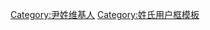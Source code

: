 {{Userbox
  |id=[[:Category:尹姓维基人|<span lang="zh" style="font-family: 微软雅黑,宋体; color: white; ">尹</span>]]
  |id-c=	#4B4AE6
  |info=这个用户姓'''[[尹姓|尹]]'''。
  |info-c=#FFFFFF
  |info-s=10
  |border-c=#3A6AC6
}}
<includeonly>[[Category:尹姓维基人]]</includeonly><noinclude>[[Category:姓氏用户框模板]]</noinclude>